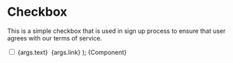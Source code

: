 
<Meta title="Elements/Checkbox" component={Checkbox} />

# Checkbox

This is a simple checkbox that is used in sign up process to ensure that user agrees with our terms of service.

  <Checkbox>
    <input type="checkbox" />
    <label>{args.text}&nbsp;</label>
    <a>{args.link}</a>
  </Checkbox>
);

<Canvas>
  <Story
    name="Checkbox"
    args={{
      text: "I agree with",
      link: "Terms of service",
    }}
  >
    {Component}
  </Story>
</Canvas>
